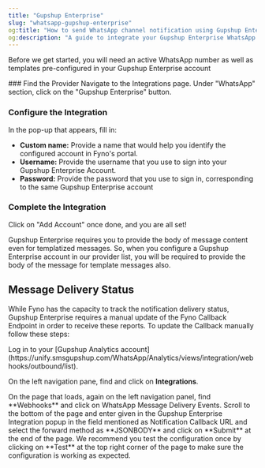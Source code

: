 ```yaml
---
title: "Gupshup Enterprise"
slug: "whatsapp-gupshup-enterprise"
og:title: "How to send WhatsApp channel notification using Gupshup Enterprise & Fyno | Help Document"
og:description: "A guide to integrate your Gupshup Enterprise WhatsApp account into Fyno."
---
```


Before we get started, you will need an active WhatsApp number as well as templates pre-configured in your Gupshup Enterprise account

<Steps>
### Find the Provider
Navigate to the Integrations page. Under "WhatsApp" section, click on the "Gupshup Enterprise" button.

### Configure the Integration

In the pop-up that appears, fill in:

-   **Custom name:** Provide a name that would help you identify the configured account in Fyno's portal.
-   **Username:** Provide the username that you use to sign into your Gupshup Enterprise Account.
-   **Password:** Provide the password that you use to sign in, corresponding to the same Gupshup Enterprise account

### Complete the Integration

Click on "Add Account" once done, and you are all set!

</Steps>

<Tip title="WhatsApp Template registration process for Gupshup Enterprise">
    Gupshup Enterprise requires you to provide the body of message content even
    for templatized messages. So, when you configure a Gupshup Enterprise
    account in our provider list, you will be required to provide the body of
    the message for template messages also.
</Tip>

## Message Delivery Status

While Fyno has the capacity to track the notification delivery status, Gupshup Enterprise requires a manual update of the Fyno Callback Endpoint in order to receive these reports. To update the Callback manually follow these steps:

<Steps>

<Step>
    Log in to your [Gupshup Analytics
    account](https://unify.smsgupshup.com/WhatsApp/Analytics/views/integration/webhooks/outbound/list).
</Step>

<Step>On the left navigation pane, find and click on **Integrations**.</Step>

<Step>
    On the page that loads, again on the left navigation panel, find
    **Webhooks** and click on WhatsApp Message Delivery Events.
</Step>

<Step>
    Scroll to the bottom of the page and enter given in the Gupshup Enterprise
    Integration popup in the field mentioned as Notification Callback URL and
    select the forward method as **JSONBODY** and click on **Submit** at the end
    of the page.
</Step>

<Step>
    We recommend you test the configuration once by clicking on **Test** at the
    top right corner of the page to make sure the configuration is working as
    expected.
</Step>

</Steps>
